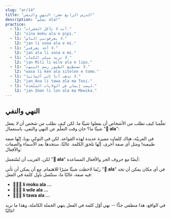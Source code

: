 ```yaml
---
slug: "ar/14"
title: "الدرس الرابع عشر: النهي والنفي"
description: "تعلّم ala!"
practice:
  - l1: "أنت لا تأكل الحشرات."
    l2: "sina moku ala e pipi."
  - l1: "لا يعرفونني الناس."
    l2: "jan li sona ala e mi."
  - l1: "لا أحد يعرفني."
    l2: "jan ala li sona e mi."
  - l1: "لا تريد ميلي الكتاب."
    l2: "jan Mili li wile ala e lipu."
  - l1: "لا تستطيع الطيور رسم البيوت."
    l2: "waso li ken ala sitelen e tomo."
  - l1: "لا تذهب آنا إلى ألمانيا."
    l2: "jan Ana li tawa ala ma Tosi."
  - l1: "ليست إيمان في الولايات المتّحدة."
    l2: "jan Iman li lon ala ma Mewika."
---
```



## النهي والنفي

تعلّمنا كيف نطلب من الأشخاص أن يفعلوا شيئًا ما. لكن كيف نطلب من شخص أن *لا* يفعل شيئًا ما؟ حان وقت التعلّم عن النهي والنفي، باستعمال "**󱤂 ala**":

<List>
  <Word sl="ala" m="لا، ليس، لم، لن،..." />
</List>

في العربيّة، هناك كلمات مميزة عديدة لهذه القواعد. لكن في التوكي بونا، إنّها صفة طبيعية! ومثل أي صفة أُخرى، إنّها تلحق الكلمة. غالبًا، ستجدها بعد الأسماء والصفات والأفعال:

<List>
  <Word sl="jan ala" m="للا أحد، ليس شخص" />
  <Sentence sl="jan ala li wile utala." m="لا أحد يريد القِتال." />
  <Word sl="suli ala" m="ليس كبير، ليس مهم" />
  <Sentence sl="ni li suli ala tawa mi." m="هذا لا يهمّني. (هذا ليس مهمّ لي.)" />
  <Word sl="moku ala" m="عدم الأكل" />
  <Sentence sl="pipi li moku ala e soweli." m="الحشرات لا تأكل الحيوانات." />
</List>

لكن، الغريب أن تُسْتعمل "**󱤂 ala**" أيضًا مع حروف الجر والأفعال المساعدة:

<List>
  <Word sl="wile ala" m="عدم إرادة الـ..." />
  <Sentence sl="sina wile ala moku e suwi." m="لا تريد أكل الحلويّات." />
  <Word sl="tawa ala" m="عدم الذهاب إلى ...، ليس لاتّجاه ..." />
  <Sentence sl="pipi li tawa ala kasi." m="لا تذهب الحشرة إلى النّبات." />
</List>

ربّما لاحظت شيئًا مثيرًا للاهتمام. مع أن يمكن أن تأتي "**󱤂 ala**" في أي مكان يمكن أن تجد فيه صفة، غالبًا ما، ستتّصل بأول كلمة في الفعل:
* **󱤧󱤶󱤂 li moku ala ...**
* **󱤧󱥷󱤂 li wile ala ...**
* **󱤧󱥩󱤂 li tawa ala ...**

في الواقع، هذا منطقي جدًّا -- نهي أوّل كلمة في الفعل ينهي الجملة الكاملة، وهذا ما نريد غالبًا!

<Practice exercises={frontmatter.practice} />
